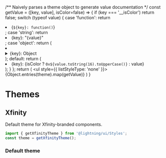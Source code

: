 
<Meta title="Styles/Themes" />

  /** Naively parses a theme object to generate value documentation */
  const getValue = ([key, value], isColor=false) => {
    if (key === '__isColor') return false;
    switch (typeof value) {
      case 'function':
        return <li key={key}>{`${key}: function()`}</li>;
      case 'string':
        return <li key={key}>{key}: "{value}"</li>;
      case 'object':
        return (
          <li key={key}>
            <details>
              <summary>{key}: Object</summary>
              <ul style={{ listStyleType: 'none' }}>
              {Object.entries(value).map(entries => getValue(entries, '__isColor' in value))}
              </ul>
            </details>
          </li>
        );
      default:
        return (
          <li key={key}>
            {key}: {isColor ? `0x${value.toString(16).toUpperCase()}` : value}
          </li>
        );
    }
  };
  return (
    <ul style={{ listStyleType: 'none' }}>
    {Object.entries(theme).map(getValue)}
    </ul>
  )
}

# Themes

## Xfinity

Default theme for Xfinity-branded components.

```js
import { getXfinityTheme } from '@lightning/ui/Styles';
const theme = getXfinityTheme();
```

### Default theme

<Theme theme={getXfinityTheme()} />